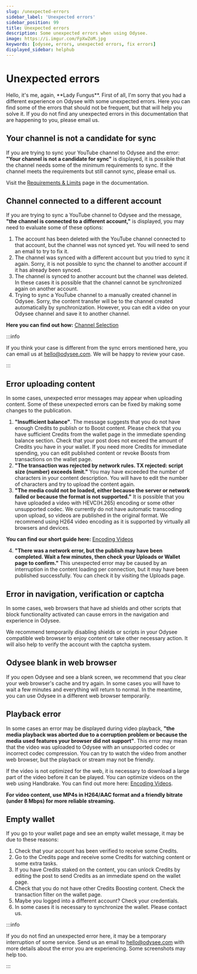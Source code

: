 ```yaml
---
slug: /unexpected-errors
sidebar_label: 'Unexpected errors'
sidebar_position: 99
title: Unexpected errors
description: Some unexpected errors when using Odysee.
image: https://i.imgur.com/FpXwZoM.jpg
keywords: [odysee, errors, unexpected errors, fix errors]
displayed_sidebar: helphub
---
```


# Unexpected errors


<FungusCard size="12">
	Hello, it's me, again, **Lady Fungus**. First of all, I'm sorry that you had a different experience on Odysee with some unexpected errors. Here you can find some of the errors that should not be frequent, but that will help you solve it. If you do not find any unexpected errors in this documentation that are happening to you, please email us.
</FungusCard>

## Your channel is not a candidate for sync

If you are trying to sync your YouTube channel to Odysee and the error: **"Your channel is not a candidate for sync"** is displayed, it is possible that the channel needs some of the minimum requirements to sync. If the channel meets the requirements but still cannot sync, please email us.

Visit the [Requirements & Limits](https://help.odysee.tv/category-syncprogram/) page in the documentation.

## Channel connected to a different account

If you are trying to sync a YouTube channel to Odysee and the message, **"the channel is connected to a different account,"** is displayed, you may need to evaluate some of these options:

1. The account has been deleted with the YouTube channel connected to that account, but the channel was not synced yet. You will need to send an email to try to fix it.
2. The channel was synced with a different account but you tried to sync it again. Sorry, it is not possible to sync the channel to another account if it has already been synced.
3. The channel is synced to another account but the channel was deleted. In these cases it is possible that the channel cannot be synchronized again on another account.
4. Trying to sync a YouTube channel to a manually created channel in Odysee. Sorry, the content transfer will be to the channel created automatically by synchronization. However, you can edit a video on your Odysee channel and save it to another channel.

**Here you can find out how:** [Channel Selection](https://help.odysee.tv/category-uploading/category-fileuploads/settings/)

:::info

If you think your case is different from the sync errors mentioned here, you can email us at hello@odysee.com. We will be happy to review your case.

:::

## Error uploading content

In some cases, unexpected error messages may appear when uploading content. Some of these unexpected errors can be fixed by making some changes to the publication.

1. **"Insufficient balance"**. The message suggests that you do not have enough Credits to publish or to Boost content. Please check that you have sufficient Credits from the wallet page in the immediate spending balance section. Check that your post does not exceed the amount of Credits you have in your wallet. If you need more Credits for immediate spending, you can edit published content or revoke Boosts from transactions on the wallet page.
2. **"The transaction was rejected by network rules. TX rejected: script size (number) exceeds limit."** You may have exceeded the number of characters in your content description. You will have to edit the number of characters and try to upload the content again.
3. **"The media could not be loaded, either because the server or network failed or because the format is not supported."** It is possible that you have uploaded a video with HEVC(H.265) encoding or some other unsupported codec. We currently do not have automatic transcoding upon upload, so videos are published in the original format. We recommend using H264 video encoding as it is supported by virtually all browsers and devices.

**You can find our short guide here:** [Encoding Videos](https://help.odysee.tv/category-uploading/category-fileuploads/encoding/)

4. **"There was a network error, but the publish may have been completed. Wait a few minutes, then check your Uploads or Wallet page to confirm."** This unexpected error may be caused by an interruption in the content loading per connection, but it may have been published successfully. You can check it by visiting the Uploads page.

## Error in navigation, verification or captcha

In some cases, web browsers that have ad shields and other scripts that block functionality activated can cause errors in the navigation and experience in Odysee.

We recommend temporarily disabling shields or scripts in your Odysee compatible web browser to enjoy content or take other necessary action. It will also help to verify the account with the captcha system.

## Odysee blank in web browser

If you open Odysee and see a blank screen, we recommend that you clear your web browser's cache and try again. In some cases you will have to wait a few minutes and everything will return to normal. In the meantime, you can use Odysee in a different web browser temporarily.

## Playback error

In some cases an error may be displayed during video playback, **"the media playback was aborted due to a corruption problem or because the media used features your browser did not support"**. This error may mean that the video was uploaded to Odysee with an unsupported codec or incorrect codec compression. You can try to watch the video from another web browser, but the playback or stream may not be friendly.

If the video is not optimized for the web, it is necessary to download a large part of the video before it can be played. You can optimize videos on the web using Handbrake. You can find out more here: [Encoding Videos](https://help.odysee.tv/category-uploading/category-fileuploads/encoding/).

**For video content, use MP4s in H264/AAC format and a friendly bitrate (under 8 Mbps) for more reliable streaming.**

## Empty wallet

If you go to your wallet page and see an empty wallet message, it may be due to these reasons:

1. Check that your account has been verified to receive some Credits.
2. Go to the Credits page and receive some Credits for watching content or some extra tasks.
3. If you have Credits staked on the content, you can unlock Credits by editing the post to send Credits as an immediate spend on the wallet page.
4. Check that you do not have other Credits Boosting content. Check the transaction filter on the wallet page.
5. Maybe you logged into a different account? Check your credentials.
6. In some cases it is necessary to synchronize the wallet. Please contact us.

:::info

If you do not find an unexpected error here, it may be a temporary interruption of some service. Send us an email to hello@odysee.com with more details about the error you are experiencing. Some screenshots may help too.

:::